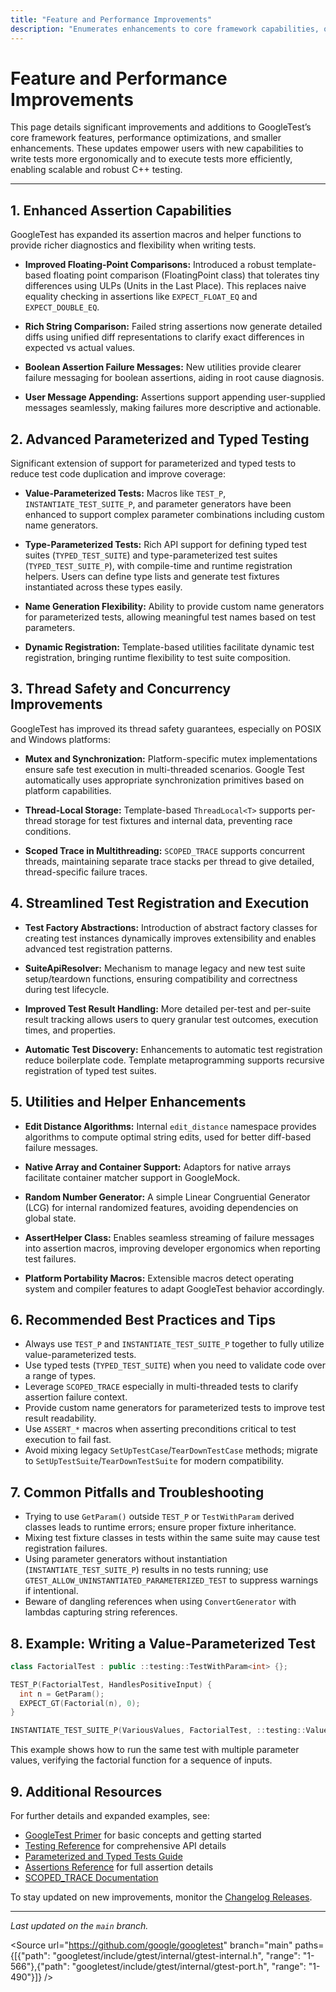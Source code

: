```yaml
---
title: "Feature and Performance Improvements"
description: "Enumerates enhancements to core framework capabilities, optimizations, and smaller feature additions, allowing users to exploit new options for better test ergonomics and speed."
---
```


# Feature and Performance Improvements

This page details significant improvements and additions to GoogleTest’s core framework features, performance optimizations, and smaller enhancements. These updates empower users with new capabilities to write tests more ergonomically and to execute tests more efficiently, enabling scalable and robust C++ testing.

---

## 1. Enhanced Assertion Capabilities

GoogleTest has expanded its assertion macros and helper functions to provide richer diagnostics and flexibility when writing tests.

- **Improved Floating-Point Comparisons:** Introduced a robust template-based floating point comparison (FloatingPoint class) that tolerates tiny differences using ULPs (Units in the Last Place). This replaces naive equality checking in assertions like `EXPECT_FLOAT_EQ` and `EXPECT_DOUBLE_EQ`.

- **Rich String Comparison:** Failed string assertions now generate detailed diffs using unified diff representations to clarify exact differences in expected vs actual values.

- **Boolean Assertion Failure Messages:** New utilities provide clearer failure messaging for boolean assertions, aiding in root cause diagnosis.

- **User Message Appending:** Assertions support appending user-supplied messages seamlessly, making failures more descriptive and actionable.

## 2. Advanced Parameterized and Typed Testing

Significant extension of support for parameterized and typed tests to reduce test code duplication and improve coverage:

- **Value-Parameterized Tests:** Macros like `TEST_P`, `INSTANTIATE_TEST_SUITE_P`, and parameter generators have been enhanced to support complex parameter combinations including custom name generators.

- **Type-Parameterized Tests:** Rich API support for defining typed test suites (`TYPED_TEST_SUITE`) and type-parameterized test suites (`TYPED_TEST_SUITE_P`), with compile-time and runtime registration helpers. Users can define type lists and generate test fixtures instantiated across these types easily.

- **Name Generation Flexibility:** Ability to provide custom name generators for parameterized tests, allowing meaningful test names based on test parameters.

- **Dynamic Registration:** Template-based utilities facilitate dynamic test registration, bringing runtime flexibility to test suite composition.

## 3. Thread Safety and Concurrency Improvements

GoogleTest has improved its thread safety guarantees, especially on POSIX and Windows platforms:

- **Mutex and Synchronization:** Platform-specific mutex implementations ensure safe test execution in multi-threaded scenarios. Google Test automatically uses appropriate synchronization primitives based on platform capabilities.

- **Thread-Local Storage:** Template-based `ThreadLocal<T>` supports per-thread storage for test fixtures and internal data, preventing race conditions.

- **Scoped Trace in Multithreading:** `SCOPED_TRACE` supports concurrent threads, maintaining separate trace stacks per thread to give detailed, thread-specific failure traces.

## 4. Streamlined Test Registration and Execution

- **Test Factory Abstractions:** Introduction of abstract factory classes for creating test instances dynamically improves extensibility and enables advanced test registration patterns.

- **SuiteApiResolver:** Mechanism to manage legacy and new test suite setup/teardown functions, ensuring compatibility and correctness during test lifecycle.

- **Improved Test Result Handling:** More detailed per-test and per-suite result tracking allows users to query granular test outcomes, execution times, and properties.

- **Automatic Test Discovery:** Enhancements to automatic test registration reduce boilerplate code. Template metaprogramming supports recursive registration of typed test suites.

## 5. Utilities and Helper Enhancements

- **Edit Distance Algorithms:** Internal `edit_distance` namespace provides algorithms to compute optimal string edits, used for better diff-based failure messages.

- **Native Array and Container Support:** Adaptors for native arrays facilitate container matcher support in GoogleMock.

- **Random Number Generator:** A simple Linear Congruential Generator (LCG) for internal randomized features, avoiding dependencies on global state.

- **AssertHelper Class:** Enables seamless streaming of failure messages into assertion macros, improving developer ergonomics when reporting test failures.

- **Platform Portability Macros:** Extensible macros detect operating system and compiler features to adapt GoogleTest behavior accordingly.

## 6. Recommended Best Practices and Tips

- Always use `TEST_P` and `INSTANTIATE_TEST_SUITE_P` together to fully utilize value-parameterized tests.
- Use typed tests (`TYPED_TEST_SUITE`) when you need to validate code over a range of types.
- Leverage `SCOPED_TRACE` especially in multi-threaded tests to clarify assertion failure context.
- Provide custom name generators for parameterized tests to improve test result readability.
- Use `ASSERT_*` macros when asserting preconditions critical to test execution to fail fast.
- Avoid mixing legacy `SetUpTestCase`/`TearDownTestCase` methods; migrate to `SetUpTestSuite`/`TearDownTestSuite` for modern compatibility.

## 7. Common Pitfalls and Troubleshooting

- Trying to use `GetParam()` outside `TEST_P` or `TestWithParam` derived classes leads to runtime errors; ensure proper fixture inheritance.
- Mixing test fixture classes in tests within the same suite may cause test registration failures.
- Using parameter generators without instantiation (`INSTANTIATE_TEST_SUITE_P`) results in no tests running; use `GTEST_ALLOW_UNINSTANTIATED_PARAMETERIZED_TEST` to suppress warnings if intentional.
- Beware of dangling references when using `ConvertGenerator` with lambdas capturing string references.

## 8. Example: Writing a Value-Parameterized Test

```cpp
class FactorialTest : public ::testing::TestWithParam<int> {};

TEST_P(FactorialTest, HandlesPositiveInput) {
  int n = GetParam();
  EXPECT_GT(Factorial(n), 0);
}

INSTANTIATE_TEST_SUITE_P(VariousValues, FactorialTest, ::testing::Values(1, 2, 3, 4, 5));
```

This example shows how to run the same test with multiple parameter values, verifying the factorial function for a sequence of inputs.

## 9. Additional Resources

For further details and expanded examples, see:

- [GoogleTest Primer](https://google.github.io/googletest/primer.html) for basic concepts and getting started
- [Testing Reference](docs/reference/testing.md) for comprehensive API details
- [Parameterized and Typed Tests Guide](api-reference/core-testing-apis/parameterized-tests.mdx)
- [Assertions Reference](api-reference/core-testing-apis/assertions.mdx) for full assertion details
- [SCOPED_TRACE Documentation](docs/reference/testing.md#SCOPED_TRACE)

To stay updated on new improvements, monitor the [Changelog Releases](changelog/release-highlights/full-release-history.mdx).

---

*Last updated on the `main` branch.*

<Source url="https://github.com/google/googletest" branch="main" paths={[{"path": "googletest/include/gtest/internal/gtest-internal.h", "range": "1-566"},{"path": "googletest/include/gtest/internal/gtest-port.h", "range": "1-490"}]} />